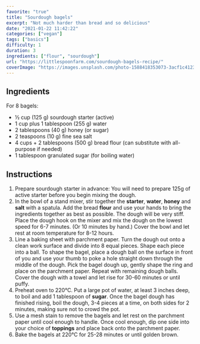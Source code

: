 ```yaml
---
favorite: "true"
title: "Sourdough bagels"
excerpt: "Not much harder than bread and so delicious"
date: "2021-01-22 11:42:22"
categories: ["vegan"]
tags: ["basics"]
difficulty: 1
duration: 3
ingredients: ["flour", "sourdough"]
url: "https://littlespoonfarm.com/sourdough-bagels-recipe/"
coverImage: "https://images.unsplash.com/photo-1588418353073-3acf1c412326?ixlib=rb-1.2.1&ixid=MXwxMjA3fDB8MHxwaG90by1wYWdlfHx8fGVufDB8fHw%3D&auto=format&fit=crop&w=700&q=72"
---
```


## Ingredients

For 8 bagels:

- ½ cup (125 g) sourdough starter (active)
- 1 cup plus 1 tablespoon (255 g) water
- 2 tablespoons (40 g) honey (or sugar)
- 2 teaspoons (10 g) fine sea salt
- 4 cups + 2 tablespoons (500 g) bread flour (can substitute with all-purpose if needed)
- 1 tablespoon granulated sugar (for boiling water)

## Instructions

1. Prepare sourdough starter in advance: You will need to prepare 125g of active starter before you begin mixing the dough.
2. In the bowl of a stand mixer, stir together the **starter**, **water**, **honey** and **salt** with a spatula. Add the bread **flour** and use your hands to bring the ingredients together as best as possible. The dough will be very stiff. Place the dough hook on the mixer and mix the dough on the lowest speed for 6-7 minutes. (Or 10 minutes by hand.) Cover the bowl and let rest at room temperature for 8-12 hours.
3. Line a baking sheet with parchment paper. Turn the dough out onto a clean work surface and divide into 8 equal pieces. Shape each piece into a ball. To shape the bagel, place a dough ball on the surface in front of you and use your thumb to poke a hole straight down through the middle of the dough. Pick the bagel dough up, gently shape the ring and place on the parchment paper. Repeat with remaining dough balls. Cover the dough with a towel and let rise for 30-60 minutes or until puffy.
4. Preheat oven to 220°C. Put a large pot of water, at least 3 inches deep, to boil and add 1 tablespoon of **sugar**. Once the bagel dough has finished rising, boil the dough, 3-4 pieces at a time, on both sides for 2 minutes, making sure not to crowd the pot.
5. Use a mesh stain to remove the bagels and let rest on the parchment paper until cool enough to handle. Once cool enough, dip one side into your choice of **toppings** and place back onto the parchment paper.
6. Bake the bagels at 220°C for 25-28 minutes or until golden brown.

